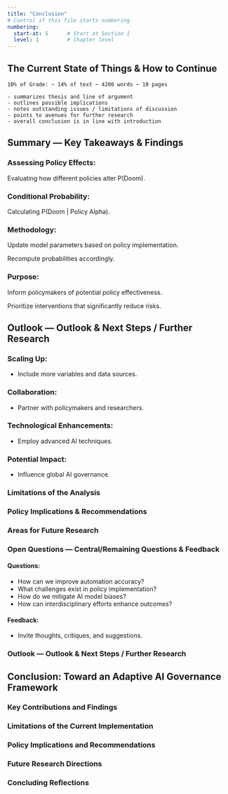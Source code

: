 ```yaml
---
title: "Conclusion"
# Control if this file starts numbering
numbering:
  start-at: 5      # Start at Section 1
  level: 1         # Chapter level
---
```


## The Current State of Things & How to Continue

```
10% of Grade: ~ 14% of text ~ 4200 words ~ 10 pages

- summarizes thesis and line of argument 
- outlines possible implications
- notes outstanding issues / limitations of discussion
- points to avenues for further research
- overall conclusion is in line with introduction
```

## Summary	— Key Takeaways & Findings

### Assessing Policy Effects:

Evaluating how different policies alter P(Doom).

### Conditional Probability:

Calculating P(Doom | Policy Alpha).

### Methodology:

Update model parameters based on policy implementation.

Recompute probabilities accordingly.

### Purpose:

Inform policymakers of potential policy effectiveness.

Prioritize interventions that significantly reduce risks.

## Outlook	—	Outlook & Next Steps / Further Research

### Scaling Up:

* Include more variables and data sources.

### Collaboration:

* Partner with policymakers and researchers.

### Technological Enhancements:

* Employ advanced AI techniques.

### Potential Impact:

* Influence global AI governance.

### Limitations of the Analysis

### Policy Implications & Recommendations

### Areas for Future Research

### Open Questions		—	Central/Remaining Questions & Feedback

#### Questions:

* How can we improve automation accuracy?  
* What challenges exist in policy implementation?  
* How do we mitigate AI model biases?  
* How can interdisciplinary efforts enhance outcomes?

#### Feedback:

* Invite thoughts, critiques, and suggestions.
  
<!-- ## List of Figures {.lof} -->

### Outlook — Outlook & Next Steps / Further Research

## Conclusion: Toward an Adaptive AI Governance Framework

### Key Contributions and Findings

<!-- Summarize the project's main contributions to both the technical understanding of AI risk modeling and the practical implementation of policy evaluation tools. -->

### Limitations of the Current Implementation

<!-- Acknowledge specific limitations of the current system, distinguishing between fundamental constraints and opportunities for improvement in future work. -->

### Policy Implications and Recommendations

<!-- Draw out concrete implications for AI governance, highlighting how formal modeling can inform policy development, implementation, and evaluation. -->

### Future Research Directions

<!-- Outline promising directions for future work, including technical enhancements, expanded applications, and deeper integration with governance processes. -->

### Concluding Reflections

<!-- Close with broader reflections on the role of formal modeling in addressing complex governance challenges, particularly under conditions of deep uncertainty and rapid technological change. -->
